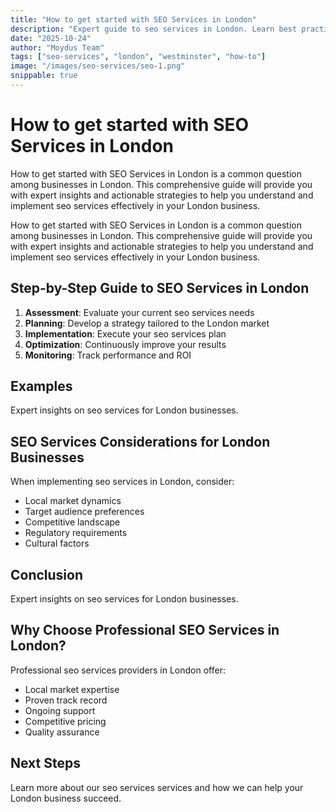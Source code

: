```yaml
---
title: "How to get started with SEO Services in London"
description: "Expert guide to seo services in London. Learn best practices, pricing, and strategies for London businesses."
date: "2025-10-24"
author: "Moydus Team"
tags: ["seo-services", "london", "westminster", "how-to"]
image: "/images/seo-services/seo-1.png"
snippable: true
---
```


# How to get started with SEO Services in London

How to get started with SEO Services in London is a common question among businesses in London. This comprehensive guide will provide you with expert insights and actionable strategies to help you understand and implement seo services effectively in your London business.

How to get started with SEO Services in London is a common question among businesses in London. This comprehensive guide will provide you with expert insights and actionable strategies to help you understand and implement seo services effectively in your London business.

## Step-by-Step Guide to SEO Services in London

1. **Assessment**: Evaluate your current seo services needs
2. **Planning**: Develop a strategy tailored to the London market
3. **Implementation**: Execute your seo services plan
4. **Optimization**: Continuously improve your results
5. **Monitoring**: Track performance and ROI

## Examples

Expert insights on seo services for London businesses.

## SEO Services Considerations for London Businesses

When implementing seo services in London, consider:
- Local market dynamics
- Target audience preferences
- Competitive landscape
- Regulatory requirements
- Cultural factors

## Conclusion

Expert insights on seo services for London businesses.

## Why Choose Professional SEO Services in London?

Professional seo services providers in London offer:
- Local market expertise
- Proven track record
- Ongoing support
- Competitive pricing
- Quality assurance

## Next Steps

Learn more about our seo services services and how we can help your London business succeed.

<GeoCTA 
  city="London"
  service="SEO Services"
  ctaText="Get Started Today"
/>
